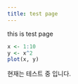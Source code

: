 ```yaml
---
title: test page
---
```


this is test page

```r
x <- 1:10
y <- x^2
plot(x, y)
```

현재는 테스트 중 입니다.
